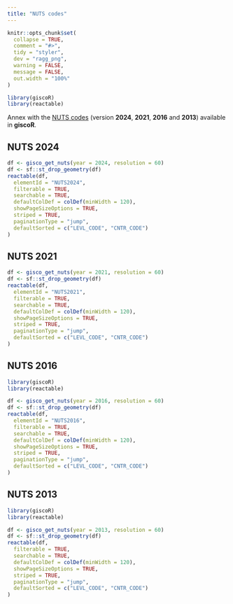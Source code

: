 ```yaml
---
title: "NUTS codes"
---
```


```r
knitr::opts_chunk$set(
  collapse = TRUE,
  comment = "#>",
  tidy = "styler",
  dev = "ragg_png",
  warning = FALSE,
  message = FALSE,
  out.width = "100%"
)

library(giscoR)
library(reactable)
```

Annex with the [NUTS codes](https://ec.europa.eu/eurostat/web/nuts/overview)
(version **2024**, **2021**, **2016** and **2013**) available in **giscoR**.

## NUTS 2024

```r
df <- gisco_get_nuts(year = 2024, resolution = 60)
df <- sf::st_drop_geometry(df)
reactable(df,
  elementId = "NUTS2024",
  filterable = TRUE,
  searchable = TRUE,
  defaultColDef = colDef(minWidth = 120),
  showPageSizeOptions = TRUE,
  striped = TRUE,
  paginationType = "jump",
  defaultSorted = c("LEVL_CODE", "CNTR_CODE")
)
```

## NUTS 2021

```r
df <- gisco_get_nuts(year = 2021, resolution = 60)
df <- sf::st_drop_geometry(df)
reactable(df,
  elementId = "NUTS2021",
  filterable = TRUE,
  searchable = TRUE,
  defaultColDef = colDef(minWidth = 120),
  showPageSizeOptions = TRUE,
  striped = TRUE,
  paginationType = "jump",
  defaultSorted = c("LEVL_CODE", "CNTR_CODE")
)
```

## NUTS 2016

```r
library(giscoR)
library(reactable)

df <- gisco_get_nuts(year = 2016, resolution = 60)
df <- sf::st_drop_geometry(df)
reactable(df,
  elementId = "NUTS2016",
  filterable = TRUE,
  searchable = TRUE,
  defaultColDef = colDef(minWidth = 120),
  showPageSizeOptions = TRUE,
  striped = TRUE,
  paginationType = "jump",
  defaultSorted = c("LEVL_CODE", "CNTR_CODE")
)
```

## NUTS 2013

```r
library(giscoR)
library(reactable)

df <- gisco_get_nuts(year = 2013, resolution = 60)
df <- sf::st_drop_geometry(df)
reactable(df,
  filterable = TRUE,
  searchable = TRUE,
  defaultColDef = colDef(minWidth = 120),
  showPageSizeOptions = TRUE,
  striped = TRUE,
  paginationType = "jump",
  defaultSorted = c("LEVL_CODE", "CNTR_CODE")
)
```
